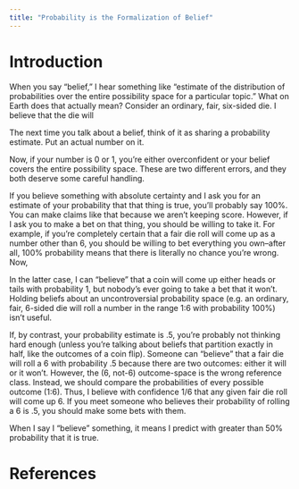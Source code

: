 ```yaml
---
title: "Probability is the Formalization of Belief"
---
```


# Introduction

When you say "belief," I hear something like "estimate of the distribution of probabilities over the entire possibility space for a particular topic." What on Earth does that actually mean? Consider an ordinary, fair, six-sided die. I believe that the die will

The next time you talk about a belief, think of it as sharing a probability estimate. Put an actual number on it.

Now, if your number is 0 or 1, you're either overconfident or your belief covers the entire possibility space. These are two different errors, and they both deserve some careful handling.

If you believe something with absolute certainty and I ask you for an estimate of your probability that that thing is true, you'll probably say 100%. You can make claims like that because we aren't keeping score. However, if I ask you to make a bet on that thing, you should be willing to take it. For example, if you're completely certain that a fair die roll will come up as a number other than 6, you should be willing to bet everything you own--after all, 100% probability means that there is literally no chance you're wrong. Now,

In the latter case, I can "believe" that a coin will come up either heads or tails with probability 1, but nobody's ever going to take a bet that it won't. Holding beliefs about an uncontroversial probability space (e.g. an ordinary, fair, 6-sided die will roll a number in the range 1:6 with probability 100%) isn't useful.

If, by contrast, your probability estimate is .5, you're probably not thinking hard enough (unless you're talking about beliefs that partition exactly in half, like the outcomes of a coin flip). Someone can "believe" that a fair die will roll a 6 with probability .5 because there are two outcomes: either it will or it won't. However, the (6, not-6) outcome-space is the wrong reference class. Instead, we should compare the probabilities of every possible outcome (1:6). Thus, I believe with confidence 1/6 that any given fair die roll will come up 6. If you meet someone who believes their probability of rolling a 6 is .5, you should make some bets with them.

When I say I "believe" something, it means I predict with greater than 50% probability that it is true.

# References
